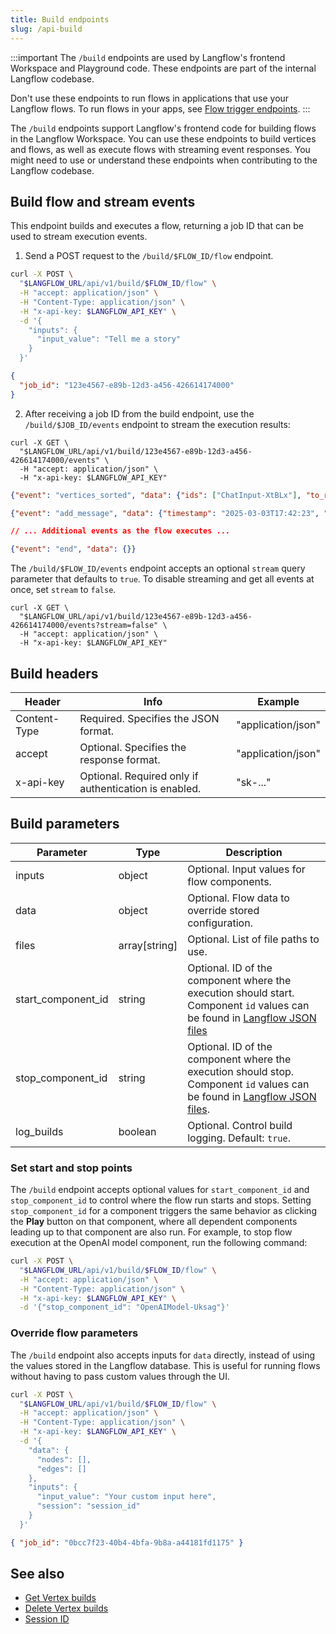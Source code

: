 ```yaml
---
title: Build endpoints
slug: /api-build
---
```



:::important
The `/build` endpoints are used by Langflow's frontend Workspace and Playground code.
These endpoints are part of the internal Langflow codebase.

Don't use these endpoints to run flows in applications that use your Langflow flows.
To run flows in your apps, see [Flow trigger endpoints](/api-flows-run).
:::

The `/build` endpoints support Langflow's frontend code for building flows in the Langflow Workspace.
You can use these endpoints to build vertices and flows, as well as execute flows with streaming event responses.
You might need to use or understand these endpoints when contributing to the Langflow codebase.

## Build flow and stream events

This endpoint builds and executes a flow, returning a job ID that can be used to stream execution events.

1. Send a POST request to the `/build/$FLOW_ID/flow` endpoint.

<Tabs>
<TabItem value="curl" label="curl" default>

```bash
curl -X POST \
  "$LANGFLOW_URL/api/v1/build/$FLOW_ID/flow" \
  -H "accept: application/json" \
  -H "Content-Type: application/json" \
  -H "x-api-key: $LANGFLOW_API_KEY" \
  -d '{
    "inputs": {
      "input_value": "Tell me a story"
    }
  }'
```

</TabItem>
<TabItem value="result" label="Result">

```json
{
  "job_id": "123e4567-e89b-12d3-a456-426614174000"
}
```

</TabItem>
</Tabs>

2. After receiving a job ID from the build endpoint, use the `/build/$JOB_ID/events` endpoint to stream the execution results:

<Tabs>
<TabItem value="curl" label="curl" default>

```text
curl -X GET \
  "$LANGFLOW_URL/api/v1/build/123e4567-e89b-12d3-a456-426614174000/events" \
  -H "accept: application/json" \
  -H "x-api-key: $LANGFLOW_API_KEY"
```

</TabItem>
<TabItem value="result" label="Result">

```json
{"event": "vertices_sorted", "data": {"ids": ["ChatInput-XtBLx"], "to_run": ["Prompt-x74Ze", "ChatOutput-ylMzN", "ChatInput-XtBLx", "OpenAIModel-d1wOZ"]}}

{"event": "add_message", "data": {"timestamp": "2025-03-03T17:42:23", "sender": "User", "sender_name": "User", "session_id": "d2bbd92b-187e-4c84-b2d4-5df365704201", "text": "Tell me a story", "files": [], "error": false, "edit": false, "properties": {"text_color": "", "background_color": "", "edited": false, "source": {"id": null, "display_name": null, "source": null}, "icon": "", "allow_markdown": false, "positive_feedback": null, "state": "complete", "targets": []}, "category": "message", "content_blocks": [], "id": "28879bd8-6a68-4dd5-b658-74d643a4dd92", "flow_id": "d2bbd92b-187e-4c84-b2d4-5df365704201"}}

// ... Additional events as the flow executes ...

{"event": "end", "data": {}}
```

</TabItem>
</Tabs>

The `/build/$FLOW_ID/events` endpoint accepts an optional `stream` query parameter that defaults to `true`.
To disable streaming and get all events at once, set `stream` to `false`.

```text
curl -X GET \
  "$LANGFLOW_URL/api/v1/build/123e4567-e89b-12d3-a456-426614174000/events?stream=false" \
  -H "accept: application/json" \
  -H "x-api-key: $LANGFLOW_API_KEY"
```

## Build headers

| Header | Info | Example |
|--------|------|---------|
| Content-Type | Required. Specifies the JSON format. | "application/json" |
| accept | Optional. Specifies the response format. | "application/json" |
| x-api-key | Optional. Required only if authentication is enabled. | "sk-..." |

## Build parameters

| Parameter | Type | Description |
|-----------|------|-------------|
| inputs | object | Optional. Input values for flow components. |
| data | object | Optional. Flow data to override stored configuration. |
| files | array[string] | Optional. List of file paths to use. |
| start_component_id | string | Optional. ID of the component where the execution should start. Component `id` values can be found in [Langflow JSON files](/concepts-flows-import#langflow-json-file-contents) |
| stop_component_id | string | Optional. ID of the component where the execution should stop. Component `id` values can be found in [Langflow JSON files](/concepts-flows-import#langflow-json-file-contents).|
| log_builds | boolean | Optional. Control build logging. Default: `true`. |

### Set start and stop points

The `/build` endpoint accepts optional values for `start_component_id` and `stop_component_id` to control where the flow run starts and stops.
Setting `stop_component_id` for a component triggers the same behavior as clicking the **Play** button on that component, where all dependent components leading up to that component are also run.
For example, to stop flow execution at the OpenAI model component, run the following command:

```bash
curl -X POST \
  "$LANGFLOW_URL/api/v1/build/$FLOW_ID/flow" \
  -H "accept: application/json" \
  -H "Content-Type: application/json" \
  -H "x-api-key: $LANGFLOW_API_KEY" \
  -d '{"stop_component_id": "OpenAIModel-Uksag"}'
```

### Override flow parameters

The `/build` endpoint also accepts inputs for `data` directly, instead of using the values stored in the Langflow database.
This is useful for running flows without having to pass custom values through the UI.

<Tabs>
<TabItem value="curl" label="curl" default>

```bash
curl -X POST \
  "$LANGFLOW_URL/api/v1/build/$FLOW_ID/flow" \
  -H "accept: application/json" \
  -H "Content-Type: application/json" \
  -H "x-api-key: $LANGFLOW_API_KEY" \
  -d '{
    "data": {
      "nodes": [],
      "edges": []
    },
    "inputs": {
      "input_value": "Your custom input here",
      "session": "session_id"
    }
  }'
```

</TabItem>
<TabItem value="result" label="Result">

```json
{ "job_id": "0bcc7f23-40b4-4bfa-9b8a-a44181fd1175" }
```

</TabItem>
</Tabs>

## See also

- [Get Vertex builds](/api-monitor#get-vertex-builds)
- [Delete Vertex builds](/api-monitor#delete-vertex-builds)
- [Session ID](/session-id)